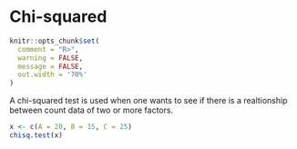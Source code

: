 # Chi-squared


```r
knitr::opts_chunk$set(
  comment = "R>", 
  warning = FALSE, 
  message = FALSE,
  out.width = '70%'
)
```

A chi-squared test is used when one wants to see if there is a realtionship between count data of two or more factors.

```r
x <- c(A = 20, B = 15, C = 25)
chisq.test(x)


```

